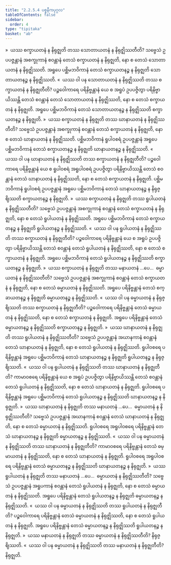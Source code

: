 ```yaml
---
title: "2.2.5.4 ပစ္စနီကပုဂ္ဂလ"
tableOfContents: false
sidebar:
  order: 4
type: "tipitaka"
basket: "ab"
---
```



<DynamicBreadcrumb />

<Division number="175">

<Paragraph number="1412">
»  ယဿ စက္ခာယတနံ န နိရုဇ္ဈတိ တဿ သောတာယတနံ န နိရုဇ္ဈိဿတီတိ?
</Paragraph>

<Paragraph number="1413">
သဗ္ဗေသံ ဥပပဇ္ဇန္တာနံ အစက္ခုကာနံ စဝန္တာနံ တေသံ စက္ခာယတနံ န နိရုဇ္ဈတိ, နော စ တေသံ သောတာယတနံ န နိရုဇ္ဈိဿတိ. အရူပေ ပစ္ဆိမဘဝိကာနံ တေသံ စက္ခာယတနဉ္စ န နိရုဇ္ဈတိ သောတာယတနဉ္စ န နိရုဇ္ဈိဿတိ.
</Paragraph>

<Paragraph number="1414">
«  ယဿ ဝါ ပန သောတာယတနံ န နိရုဇ္ဈိဿတိ တဿ စက္ခာယတနံ န နိရုဇ္ဈတီတိ?
</Paragraph>

<Paragraph number="1415">
ပဉ္စဝေါကာရေ ပရိနိဗ္ဗန္တာနံ ယေ စ အရူပံ ဥပပဇ္ဇိတွာ ပရိနိဗ္ဗာယိဿန္တိ တေသံ စဝန္တာနံ တေသံ သောတာယတနံ န နိရုဇ္ဈိဿတိ, နော စ တေသံ စက္ခာယတနံ န နိရုဇ္ဈတိ. အရူပေ ပစ္ဆိမဘဝိကာနံ တေသံ သောတာယတနဉ္စ န နိရုဇ္ဈိဿတိ စက္ခာယတနဉ္စ န နိရုဇ္ဈတိ.
</Paragraph>

<Paragraph number="1416">
»  ယဿ စက္ခာယတနံ န နိရုဇ္ဈတိ တဿ ဃာနာယတနံ န နိရုဇ္ဈိဿတီတိ?
</Paragraph>

<Paragraph number="1417">
သဗ္ဗေသံ ဥပပဇ္ဇန္တာနံ အစက္ခုကာနံ စဝန္တာနံ တေသံ စက္ခာယတနံ န နိရုဇ္ဈတိ, နော စ တေသံ ဃာနာယတနံ န နိရုဇ္ဈိဿတိ. ပစ္ဆိမဘဝိကာနံ ရူပါဝစရံ ဥပပဇ္ဇန္တာနံ အရူပေ ပစ္ဆိမဘဝိကာနံ တေသံ စက္ခာယတနဉ္စ န နိရုဇ္ဈတိ ဃာနာယတနဉ္စ န နိရုဇ္ဈိဿတိ.
</Paragraph>

<Paragraph number="1418">
«  ယဿ ဝါ ပန ဃာနာယတနံ န နိရုဇ္ဈိဿတိ တဿ စက္ခာယတနံ န နိရုဇ္ဈတီတိ?
</Paragraph>

<Paragraph number="1419">
ပဉ္စဝေါကာရေ ပရိနိဗ္ဗန္တာနံ ယေ စ ရူပါဝစရံ အရူပါဝစရံ ဥပပဇ္ဇိတွာ ပရိနိဗ္ဗာယိဿန္တိ တေသံ စဝန္တာနံ တေသံ ဃာနာယတနံ န နိရုဇ္ဈိဿတိ, နော စ တေသံ စက္ခာယတနံ န နိရုဇ္ဈတိ. ပစ္ဆိမဘဝိကာနံ ရူပါဝစရံ ဥပပဇ္ဇန္တာနံ အရူပေ ပစ္ဆိမဘဝိကာနံ တေသံ ဃာနာယတနဉ္စ န နိရုဇ္ဈိဿတိ စက္ခာယတနဉ္စ န နိရုဇ္ဈတိ.
</Paragraph>

<Paragraph number="1420">
»  ယဿ စက္ခာယတနံ န နိရုဇ္ဈတိ တဿ ရူပါယတနံ န နိရုဇ္ဈိဿတီတိ?
</Paragraph>

<Paragraph number="1421">
သဗ္ဗေသံ ဥပပဇ္ဇန္တာနံ အစက္ခုကာနံ စဝန္တာနံ တေသံ စက္ခာယတနံ န နိရုဇ္ဈတိ, နော စ တေသံ ရူပါယတနံ န နိရုဇ္ဈိဿတိ. အရူပေ ပစ္ဆိမဘဝိကာနံ တေသံ စက္ခာယတနဉ္စ န နိရုဇ္ဈတိ ရူပါယတနဉ္စ န နိရုဇ္ဈိဿတိ.
</Paragraph>

<Paragraph number="1422">
«  ယဿ ဝါ ပန ရူပါယတနံ န နိရုဇ္ဈိဿတိ တဿ စက္ခာယတနံ န နိရုဇ္ဈတီတိ?
</Paragraph>

<Paragraph number="1423">
ပဉ္စဝေါကာရေ ပရိနိဗ္ဗန္တာနံ ယေ စ အရူပံ ဥပပဇ္ဇိတွာ ပရိနိဗ္ဗာယိဿန္တိ တေသံ စဝန္တာနံ တေသံ ရူပါယတနံ န နိရုဇ္ဈိဿတိ, နော စ တေသံ စက္ခာယတနံ န နိရုဇ္ဈတိ. အရူပေ ပစ္ဆိမဘဝိကာနံ တေသံ ရူပါယတနဉ္စ န နိရုဇ္ဈိဿတိ စက္ခာယတနဉ္စ န နိရုဇ္ဈတိ.
</Paragraph>

<Paragraph number="1424">
»  ယဿ စက္ခာယတနံ န နိရုဇ္ဈတိ တဿ မနာယတနံ …ပေ…  ဓမ္မာယတနံ န နိရုဇ္ဈိဿတီတိ?
</Paragraph>

<Paragraph number="1425">
သဗ္ဗေသံ ဥပပဇ္ဇန္တာနံ အစက္ခုကာနံ စဝန္တာနံ တေသံ စက္ခာယတနံ န နိရုဇ္ဈတိ, နော စ တေသံ ဓမ္မာယတနံ န နိရုဇ္ဈိဿတိ. အရူပေ ပရိနိဗ္ဗန္တာနံ တေသံ စက္ခာယတနဉ္စ န နိရုဇ္ဈတိ ဓမ္မာယတနဉ္စ န နိရုဇ္ဈိဿတိ.
</Paragraph>

<Paragraph number="1426">
«  ယဿ ဝါ ပန ဓမ္မာယတနံ န နိရုဇ္ဈိဿတိ တဿ စက္ခာယတနံ န နိရုဇ္ဈတီတိ?
</Paragraph>

<Paragraph number="1427">
ပဉ္စဝေါကာရေ ပရိနိဗ္ဗန္တာနံ တေသံ ဓမ္မာယတနံ န နိရုဇ္ဈိဿတိ, နော စ တေသံ စက္ခာယတနံ န နိရုဇ္ဈတိ. အရူပေ ပရိနိဗ္ဗန္တာနံ တေသံ ဓမ္မာယတနဉ္စ န နိရုဇ္ဈိဿတိ စက္ခာယတနဉ္စ န နိရုဇ္ဈတိ.
</Paragraph>

</Division>
<Division number="176">

<Paragraph number="1428">
»  ယဿ ဃာနာယတနံ န နိရုဇ္ဈတိ တဿ ရူပါယတနံ န နိရုဇ္ဈိဿတီတိ?
</Paragraph>

<Paragraph number="1429">
သဗ္ဗေသံ ဥပပဇ္ဇန္တာနံ အဃာနကာနံ စဝန္တာနံ တေသံ ဃာနာယတနံ န နိရုဇ္ဈတိ, နော စ တေသံ ရူပါယတနံ န နိရုဇ္ဈိဿတိ. ရူပါဝစရေ ပရိနိဗ္ဗန္တာနံ အရူပေ ပစ္ဆိမဘဝိကာနံ တေသံ ဃာနာယတနဉ္စ န နိရုဇ္ဈတိ ရူပါယတနဉ္စ န နိရုဇ္ဈိဿတိ.
</Paragraph>

<Paragraph number="1430">
«  ယဿ ဝါ ပန ရူပါယတနံ န နိရုဇ္ဈိဿတိ တဿ ဃာနာယတနံ န နိရုဇ္ဈတီတိ?
</Paragraph>

<Paragraph number="1431">
ကာမာဝစရေ ပရိနိဗ္ဗန္တာနံ ယေ စ အရူပံ ဥပပဇ္ဇိတွာ ပရိနိဗ္ဗာယိဿန္တိ တေသံ စဝန္တာနံ တေသံ ရူပါယတနံ န နိရုဇ္ဈိဿတိ, နော စ တေသံ ဃာနာယတနံ န နိရုဇ္ဈတိ. ရူပါဝစရေ ပရိနိဗ္ဗန္တာနံ အရူပေ ပစ္ဆိမဘဝိကာနံ တေသံ ရူပါယတနဉ္စ န နိရုဇ္ဈိဿတိ ဃာနာယတနဉ္စ န နိရုဇ္ဈတိ.
</Paragraph>

<Paragraph number="1432">
»  ယဿ ဃာနာယတနံ န နိရုဇ္ဈတိ တဿ မနာယတနံ …ပေ…  ဓမ္မာယတနံ န နိရုဇ္ဈိဿတီတိ?
</Paragraph>

<Paragraph number="1433">
သဗ္ဗေသံ ဥပပဇ္ဇန္တာနံ အဃာနကာနံ စဝန္တာနံ တေသံ ဃာနာယတနံ န နိရုဇ္ဈတိ, နော စ တေသံ ဓမ္မာယတနံ န နိရုဇ္ဈိဿတိ. ရူပါဝစရေ အရူပါဝစရေ ပရိနိဗ္ဗန္တာနံ တေသံ ဃာနာယတနဉ္စ န နိရုဇ္ဈတိ ဓမ္မာယတနဉ္စ န နိရုဇ္ဈိဿတိ.
</Paragraph>

<Paragraph number="1434">
«  ယဿ ဝါ ပန ဓမ္မာယတနံ န နိရုဇ္ဈိဿတိ တဿ ဃာနာယတနံ န နိရုဇ္ဈတီတိ?
</Paragraph>

<Paragraph number="1435">
ကာမာဝစရေ ပရိနိဗ္ဗန္တာနံ တေသံ ဓမ္မာယတနံ န နိရုဇ္ဈိဿတိ, နော စ တေသံ ဃာနာယတနံ န နိရုဇ္ဈတိ. ရူပါဝစရေ အရူပါဝစရေ ပရိနိဗ္ဗန္တာနံ တေသံ ဓမ္မာယတနဉ္စ န နိရုဇ္ဈိဿတိ ဃာနာယတနဉ္စ န နိရုဇ္ဈတိ.
</Paragraph>

</Division>
<Division number="177">

<Paragraph number="1436">
»  ယဿ ရူပါယတနံ န နိရုဇ္ဈတိ တဿ မနာယတနံ …ပေ…  ဓမ္မာယတနံ န နိရုဇ္ဈိဿတီတိ?
</Paragraph>

<Paragraph number="1437">
သဗ္ဗေသံ ဥပပဇ္ဇန္တာနံ အရူပကာနံ စဝန္တာနံ တေသံ ရူပါယတနံ န နိရုဇ္ဈတိ, နော စ တေသံ ဓမ္မာယတနံ န နိရုဇ္ဈိဿတိ. အရူပေ ပရိနိဗ္ဗန္တာနံ တေသံ ရူပါယတနဉ္စ န နိရုဇ္ဈတိ ဓမ္မာယတနဉ္စ န နိရုဇ္ဈိဿတိ.
</Paragraph>

<Paragraph number="1438">
«  ယဿ ဝါ ပန ဓမ္မာယတနံ န နိရုဇ္ဈိဿတိ တဿ ရူပါယတနံ န နိရုဇ္ဈတီတိ?
</Paragraph>

<Paragraph number="1439">
ပဉ္စဝေါကာရေ ပရိနိဗ္ဗန္တာနံ တေသံ ဓမ္မာယတနံ န နိရုဇ္ဈိဿတိ, နော စ တေသံ ရူပါယတနံ န နိရုဇ္ဈတိ. အရူပေ ပရိနိဗ္ဗန္တာနံ တေသံ ဓမ္မာယတနဉ္စ န နိရုဇ္ဈိဿတိ ရူပါယတနဉ္စ န နိရုဇ္ဈတိ.
</Paragraph>

</Division>
<Division number="178">

<Paragraph number="1440">
»  ယဿ မနာယတနံ န နိရုဇ္ဈတိ တဿ ဓမ္မာယတနံ န နိရုဇ္ဈိဿတီတိ? နိရုဇ္ဈိဿတိ.
</Paragraph>

<Paragraph number="1441">
«  ယဿ ဝါ ပန ဓမ္မာယတနံ န နိရုဇ္ဈိဿတိ တဿ မနာယတနံ န နိရုဇ္ဈတီတိ? နိရုဇ္ဈတိ.
</Paragraph>
</Division>